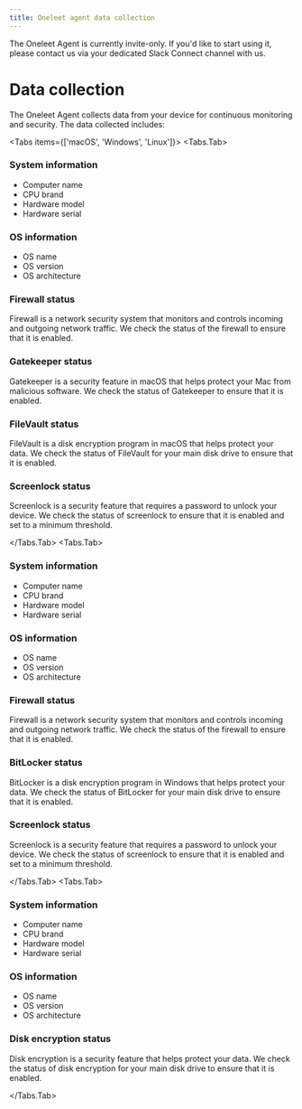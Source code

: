 ```yaml
---
title: Oneleet agent data collection
---
```



<Callout type="warning">
  The Oneleet Agent is currently invite-only. If you'd like to start using it, please contact us via your dedicated Slack Connect channel with us.
</Callout>

# Data collection

The Oneleet Agent collects data from your device for continuous monitoring and security. The data collected includes:

<Tabs items={['macOS', 'Windows', 'Linux']}>
  <Tabs.Tab>
### System information

- Computer name
- CPU brand
- Hardware model
- Hardware serial

### OS information

- OS name
- OS version
- OS architecture

### Firewall status

Firewall is a network security system that monitors and controls incoming and outgoing network traffic. We check the status of the firewall to ensure that it is enabled.

### Gatekeeper status

Gatekeeper is a security feature in macOS that helps protect your Mac from malicious software. We check the status of Gatekeeper to ensure that it is enabled.

### FileVault status

FileVault is a disk encryption program in macOS that helps protect your data. We check the status of FileVault for your main disk drive to ensure that it is enabled.

### Screenlock status

Screenlock is a security feature that requires a password to unlock your device. We check the status of screenlock to ensure that it is enabled and set to a minimum threshold.

  </Tabs.Tab>
  <Tabs.Tab>
  ### System information

- Computer name
- CPU brand
- Hardware model
- Hardware serial

### OS information

- OS name
- OS version
- OS architecture

### Firewall status

Firewall is a network security system that monitors and controls incoming and outgoing network traffic. We check the status of the firewall to ensure that it is enabled.

### BitLocker status

BitLocker is a disk encryption program in Windows that helps protect your data. We check the status of BitLocker for your main disk drive to ensure that it is enabled.

### Screenlock status

Screenlock is a security feature that requires a password to unlock your device. We check the status of screenlock to ensure that it is enabled and set to a minimum threshold.

  </Tabs.Tab>
  <Tabs.Tab>
  ### System information

- Computer name
- CPU brand
- Hardware model
- Hardware serial

### OS information

- OS name
- OS version
- OS architecture

### Disk encryption status

Disk encryption is a security feature that helps protect your data. We check the status of disk encryption for your main disk drive to ensure that it is enabled.

  </Tabs.Tab>
</Tabs>
